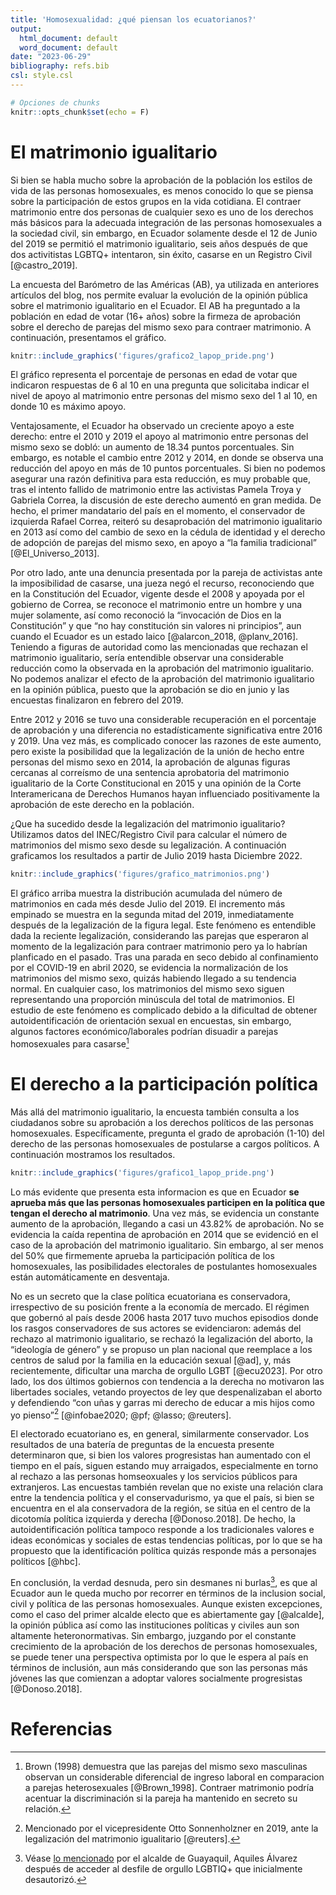 ```yaml
---
title: 'Homosexualidad: ¿qué piensan los ecuatorianos?'
output:
  html_document: default
  word_document: default
date: "2023-06-29"
bibliography: refs.bib
csl: style.csl
---
```


```r
# Opciones de chunks
knitr::opts_chunk$set(echo = F)
```

# El matrimonio igualitario

Si bien se habla mucho sobre la aprobación de la población los estilos de vida de las personas homosexuales, es menos conocido lo que se piensa sobre la participación de estos grupos en la vida cotidiana. El contraer matrimonio entre dos personas de cualquier sexo es uno de los derechos más básicos para la adecuada integración de las personas homosexuales a la sociedad civil, sin embargo, en Ecuador solamente desde el 12 de Junio del 2019 se permitió el matrimonio igualitario, seis años después de que dos activitistas LGBTQ+ intentaron, sin éxito, casarse en un Registro Civil [@castro_2019]. 

La encuesta del Barómetro de las Américas (AB), ya utilizada en anteriores artículos del blog, nos permite evaluar la evolución de la opinión pública sobre el matrimonio igualitario en el Ecuador. El AB ha preguntado a la población en edad de votar (16+ años) sobre la firmeza de aprobación sobre el derecho de parejas del mismo sexo para contraer matrimonio. A continuación, presentamos el gráfico. 

```r
knitr::include_graphics('figures/grafico2_lapop_pride.png')
```

El gráfico representa el porcentaje de personas en edad de votar que indicaron respuestas de 6 al 10 en una pregunta que solicitaba indicar el nivel de apoyo al matrimonio entre personas del mismo sexo del 1 al 10, en donde 10 es máximo apoyo. 

Ventajosamente, el Ecuador ha observado un creciente apoyo a este derecho: entre el 2010 y 2019 el apoyo al matrimonio entre personas del mismo sexo se dobló: un aumento de 18.34 puntos porcentuales. Sin embargo, es notable el cambio entre 2012 y 2014, en donde se observa una reducción del apoyo en más de 10 puntos porcentuales. Si bien no podemos asegurar una razón definitiva para esta reducción, es muy probable que, tras el intento fallido de matrimonio entre las activistas Pamela Troya y Gabriela Correa, la discusión de este derecho aumentó en gran medida. De hecho, el primer mandatario del país en el momento, el conservador de izquierda Rafael Correa, reiteró su desaprobación del matrimonio igualitario en 2013 así como del cambio de sexo en la cédula de identidad y el derecho de adopción de parejas del mismo sexo, en apoyo a "la familia tradicional" [@El_Universo_2013]. 

Por otro lado, ante una denuncia presentada por la pareja de activistas ante la imposibilidad de casarse, una jueza negó el recurso, reconociendo que en la Constitución del Ecuador, vigente desde el 2008 y apoyada por el gobierno de Correa, se reconoce el matrimonio entre un hombre y una mujer solamente, así como reconoció la "invocación de Dios en la Constitución" y que "no hay constitución sin valores ni principios", aun cuando el Ecuador es un estado laico [@alarcon_2018, @planv_2016]. Teniendo a figuras de autoridad como las mencionadas que rechazan el matrimonio igualitario, sería entendible observar una considerable reducción como la observada en la aprobación del matrimonio igualitario. No podemos analizar el efecto de la aprobación del matrimonio igualitario en la opinión pública, puesto que la aprobación se dio en junio y las encuestas finalizaron en febrero del 2019. 

Entre 2012 y 2016 se tuvo una considerable recuperación en el porcentaje de aprobación y una diferencia no estadísticamente significativa entre 2016 y 2019. Una vez más, es complicado conocer las razones de este aumento, pero existe la posibilidad que la legalización de la unión de hecho entre personas del mismo sexo en 2014, la aprobación de algunas figuras cercanas al correísmo de una sentencia aprobatoria del matrimonio igualitario de la Corte Constitucional en 2015 y una opinión de la Corte Interamericana de Derechos Humanos hayan influenciado positivamente la aprobación de este derecho en la población. 

¿Que ha sucedido desde la legalización del matrimonio igualitario? Utilizamos datos del INEC/Registro Civil para calcular el número de matrimonios del mismo sexo desde su legalización. A continuación graficamos los resultados a partir de Julio 2019 hasta Diciembre 2022.

```r
knitr::include_graphics('figures/grafico_matrimonios.png')
```

El gráfico arriba muestra la distribución acumulada del número de matrimonios en cada més desde Julio del 2019. El incremento más empinado se muestra en la segunda mitad del 2019, inmediatamente después de la legalización de la figura legal. Este fenómeno es entendible dada la reciente legalización, considerando las parejas que esperaron al momento de la legalización para contraer matrimonio pero ya lo habrían planficado en el pasado. Tras una parada en seco debido al confinamiento por el COVID-19 en abril 2020, se evidencia la normalización de los matrimonios del mismo sexo, quizás habiendo llegado a su tendencia normal. En cualquier caso, los matrimonios del mismo sexo siguen representando una proporción minúscula del total de matrimonios. El estudio de este fenómeno es complicado debido a la dificultad de obtener autoidentificación de orientación sexual en encuestas, sin embargo, algunos factores económico/laborales podrían disuadir a parejas homosexuales para casarse^[Brown (1998) demuestra que las parejas del mismo sexo masculinas observan un considerable diferencial de ingreso laboral en comparacion a parejas heterosexuales [@Brown_1998]. Contraer matrimonio podría acentuar la discriminación si la pareja ha mantenido en secreto su relación.]

# El derecho a la participación política

Más allá del matrimonio igualitario, la encuesta también consulta a los ciudadanos sobre su aprobación a los derechos políticos de las personas homosexuales. Específicamente, pregunta el grado de aprobación (1-10) del derecho de las personas homosexuales de postularse a cargos políticos. A continuación mostramos los resultados.

```r
knitr::include_graphics('figures/grafico1_lapop_pride.png')
```

Lo más evidente que presenta esta informacion es que en Ecuador **se aprueba más que las personas homosexuales participen en la política que tengan el derecho al matrimonio**. Una vez más, se evidencia un constante aumento de la aprobación, llegando a casi un 43.82% de aprobación. No se evidencia la caída repentina de aprobación en 2014 que se evidenció en el caso de la aprobación del matrimonio igualitario. Sin embargo, al ser menos del 50% que firmemente aprueba la participación política de los homosexuales, las posibilidades electorales de postulantes homosexuales están automáticamente en desventaja. 

No es un secreto que la clase política ecuatoriana es conservadora, irrespectivo de su posición frente a la economía de mercado. El régimen que gobernó al país desde 2006 hasta 2017 tuvo muchos episodios donde los rasgos conservadores de sus actores se evidenciaron: además del rechazo al matrimonio igualitario, se rechazó la legalización del aborto, la "ideología de género" y se propuso un plan nacional que reemplace a los centros de salud por la familia en la educación sexual [@ad], y, más recientemente, dificultar una marcha de orgullo LGBT [@ecu2023]. Por otro lado, los dos últimos gobiernos con tendencia a la derecha no motivaron las libertades sociales, vetando proyectos de ley que despenalizaban el aborto y defendiendo "con uñas y garras mi derecho de educar a mis hijos como yo pienso"^[Mencionado por el vicepresidente Otto Sonnenholzner en 2019, ante la legalización del matrimonio igualitario [@reuters].] [@infobae2020; @pf; @lasso; @reuters].

El electorado ecuatoriano es, en general, similarmente conservador. Los resultados de una batería de preguntas de la encuesta presente determinaron que, si bien los valores progresistas han aumentado con el tiempo en el país, siguen estando muy arraigados, especialmente en torno al rechazo a las personas homseoxuales y los servicios públicos para extranjeros. Las encuestas también revelan que no existe una relación clara entre la tendencia política y el conservadurismo, ya que el país, si bien se encuentra en el ala conservadora de la región, se sitúa en el centro de la dicotomía política izquierda y derecha [@Donoso.2018]. De hecho, la autoidentificación política tampoco responde a los tradicionales valores e ideas económicas y sociales de estas tendencias políticas, por lo que se ha propuesto que la identificación política quizás responde más a personajes políticos [@hbc]. 

En conclusión, la verdad desnuda, pero sin desmanes ni burlas^[Véase [lo mencionado](https://www.eluniverso.com/noticias/informes/no-desmanes-no-desnudos-ni-burlas-dijo-el-alcalde-aquiles-alvarez-tras-acuerdo-con-colectivo-lgbtiq-para-que-lmarcha-del-orgullo-se-realice-en-el-centro-de-guayaquil-nota/) por el alcalde de Guayaquil, Aquiles Álvarez después de acceder al desfile de orgullo LGBTIQ+ que inicialmente desautorizó.], es que al Ecuador aun le queda mucho por recorrer en términos de la inclusion social, civil y política de las personas homosexuales. Aunque existen excepciones, como el caso del primer alcalde electo que es abiertamente gay [@alcalde], la opinión pública así como las instituciones políticas y civiles aun son altamente heteronormativas. Sin embargo, juzgando por el constante crecimiento de la aprobación de los derechos de personas homosexuales, se puede tener una perspectiva optimista por lo que le espera al país en términos de inclusión, aun más considerando que son las personas más jóvenes las que comienzan a adoptar valores socialmente progresistas [@Donoso.2018].

# Referencias
